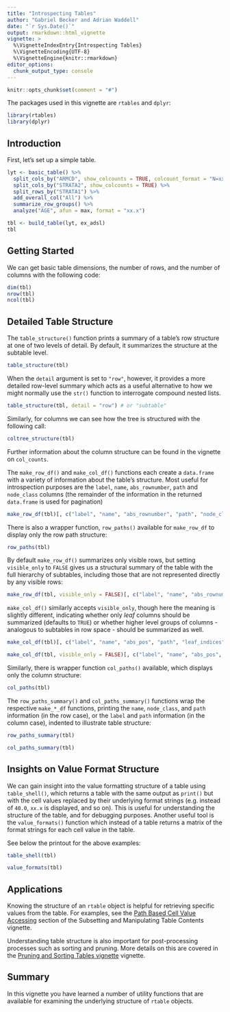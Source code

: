 ```yaml
---
title: "Introspecting Tables"
author: "Gabriel Becker and Adrian Waddell"
date: "`r Sys.Date()`"
output: rmarkdown::html_vignette
vignette: >
  %\VignetteIndexEntry{Introspecting Tables}
  %\VignetteEncoding{UTF-8}
  %\VignetteEngine{knitr::rmarkdown}
editor_options: 
  chunk_output_type: console
---
```


```r
knitr::opts_chunk$set(comment = "#")
```

The packages used in this vignette are `rtables` and `dplyr`:

```r
library(rtables)
library(dplyr)
```

## Introduction

First, let's set up a simple table.

```r
lyt <- basic_table() %>%
  split_cols_by("ARMCD", show_colcounts = TRUE, colcount_format = "N=xx") %>%
  split_cols_by("STRATA2", show_colcounts = TRUE) %>%
  split_rows_by("STRATA1") %>%
  add_overall_col("All") %>%
  summarize_row_groups() %>%
  analyze("AGE", afun = max, format = "xx.x")

tbl <- build_table(lyt, ex_adsl)
tbl
```

## Getting Started

We can get basic table dimensions, the number of rows, and the number of columns with the following code:

```r
dim(tbl)
nrow(tbl)
ncol(tbl)
```

## Detailed Table Structure

The `table_structure()` function prints a summary of a table's row
structure at one of two levels of detail. By default, it summarizes
the structure at the subtable level.

```r
table_structure(tbl)
```

When the `detail` argument is set to `"row"`, however, it provides a
more detailed row-level summary which acts as a useful alternative to
how we might normally use the `str()` function to interrogate compound
nested lists.

```r
table_structure(tbl, detail = "row") # or "subtable"
```

Similarly, for columns we can see how the tree is structured with the following call:

```r
coltree_structure(tbl)
```

Further information about the column structure can be found in the vignette on `col_counts`.

The `make_row_df()` and `make_col_df()` functions each create a `data.frame` with a variety of information about 
the table's structure. Most useful for introspection purposes are the `label`, `name`, `abs_rownumber`, `path` and 
`node_class` columns (the remainder of the information in the returned `data.frame` is used for pagination)

```r
make_row_df(tbl)[, c("label", "name", "abs_rownumber", "path", "node_class")]
```

There is also a wrapper function, `row_paths()` available for `make_row_df` to display only the row path structure:

```r
row_paths(tbl)
```

By default `make_row_df()` summarizes only visible rows, but setting `visible_only` to `FALSE` gives us a structural 
summary of the table with the full hierarchy of subtables, including those that are not represented directly by any 
visible rows:

```r
make_row_df(tbl, visible_only = FALSE)[, c("label", "name", "abs_rownumber", "path", "node_class")]
```

`make_col_df()` similarly accepts `visible_only`, though here the meaning is slightly different, indicating whether 
only *leaf* columns should be summarized (defaults to `TRUE`) or whether higher level groups of columns - analogous to 
subtables in row space - should be summarized as well.

```r
make_col_df(tbl)[, c("label", "name", "abs_pos", "path", "leaf_indices")]
```

```r
make_col_df(tbl, visible_only = FALSE)[, c("label", "name", "abs_pos", "path", "leaf_indices")]
```

Similarly, there is wrapper function `col_paths()` available, which displays only the column structure:

```r
col_paths(tbl)
```

The `row_paths_summary()` and `col_paths_summary()` functions wrap the respective `make_*_df` functions, printing the 
`name`, `node_class`, and `path` information (in the row case), or the `label` and `path` information (in the column 
case), indented to illustrate table structure:

```r
row_paths_summary(tbl)
```

```r
col_paths_summary(tbl)
```

## Insights on Value Format Structure

We can gain insight into the value formatting structure of a table using `table_shell()`, which returns a table with the same output as `print()` but with the cell values replaced by their underlying format strings (e.g. instead of `40.0`, `xx.x` is displayed, and so on). This is useful for understanding the structure of the table, and for debugging purposes. Another useful tool is the `value_formats()` function which instead of a table returns a matrix of the format strings for each cell value in the table.

See below the printout for the above examples:

```r
table_shell(tbl)
```

```r
value_formats(tbl)
```

## Applications

Knowing the structure of an `rtable` object is helpful for retrieving specific values from the table. 
For examples, see the [Path Based Cell Value Accessing](https://insightsengineering.github.io/rtables/latest-tag/articles/subsetting_tables.html#path-based-cell-value-accessing)
section of the Subsetting and Manipulating Table Contents vignette.

Understanding table structure is also important for post-processing processes such as sorting and pruning. More details 
on this are covered in the [Pruning and Sorting Tables vignette](https://insightsengineering.github.io/rtables/latest-tag/articles/sorting_pruning.html)
vignette.

## Summary

In this vignette you have learned a number of utility functions that are available for examining the underlying 
structure of `rtable` objects.
